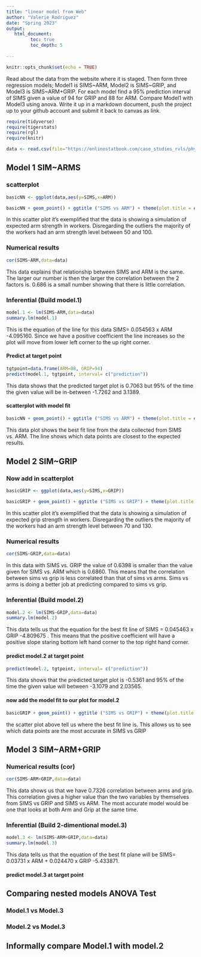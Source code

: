 ```yaml
---
title: "linear model from Web"
author: "Valerie Rodriguez"
date: "Spring 2023"
output:
   html_document:
         toc: true
         toc_depth: 5
        
---
```


```r
knitr::opts_chunk$set(echo = TRUE)
```

Read about the data from the website where it is staged.  Then form three regression models; Model1 is SIMS~ARM, Model2 is SIMS~GRIP, and Model3 is SIMS~ARM+GRIP. For each model find a 95% prediction interval of SIMS given a value of 94  for GRIP and 88 for ARM. Compare Model1 with Model3 using anova. Write it up in a markdown document, push the project up to your github account and submit it back to canvas as link. 

 


```r
require(tidyverse)
require(tigerstats)
require(rgl)
require(knitr)

```

```r
data <- read.csv(file="https://onlinestatbook.com/case_studies_rvls/physical_strength/data.txt",sep="",header=TRUE)  

```

## Model 1 SIM~ARMS




### scatterplot

```r
basicNN <- ggplot(data,aes(y=SIMS,x=ARM))
```
```r
basicNN + geom_point() + ggtitle ("SIMS vs ARM") + theme(plot.title = element_text(hjust = 0.5, size=20))
```

In this scatter plot it's exemplified that the data is showing a simulation of expected arm strength in workers. Disregarding the outliers the majority of the workers had an arm strength level between 50 and 100.


### Numerical results

```r
cor(SIMS~ARM,data=data)
```

This data explains that relationship between SIMS and ARM is the same. The larger our number is then the larger the correlation between the 2 factors is. 0.686 is a small number showing that there is little correlation.


### Inferential  (Build model.1)

```r
model.1 <- lm(SIMS~ARM,data=data)
summary.lm(model.1)
```

This is the equation of the line for this data SIMS= 0.054563 x ARM -4.095160. Since we have a positive coefficient the line increases so the plot will move from lower left corner to the up right corner. 

#### Predict at target point

```r
tgtpoint=data.frame(ARM=88, GRIP=94)
predict(model.1, tgtpoint, interval= c("prediction"))
```

This data shows that the predicted target plot is 0.7063 but 95% of the time the given value will be in-between -1.7262 and 3.1389.


#### scatterplot with model fit
  
```r
basicNN + geom_point() + ggtitle ("SIMS vs ARM") + theme(plot.title = element_text(hjust = 0.5, size=20)) + geom_smooth(method=lm)
```

This data plot shows the best fit line from the data collected from SIMS vs. ARM. The line shows which data points are closest to the expected results.  
  

## Model 2 SIM~GRIP


### Now add in scatterplot

```r
basicGRIP <- ggplot(data,aes(y=SIMS,x=GRIP)) 
```
```r
basicGRIP + geom_point() + ggtitle ("SIMS vs GRIP") + theme(plot.title = element_text(hjust = 0.5, size=20))
```

In this scatter plot it's exemplified that the data is showing a simulation of expected grip strength in workers. Disregarding the outliers the majority of the workers had an arm strength level between 70 and 130.


### Numerical results 

```r
cor(SIMS~GRIP,data=data)
```

In this data with SIMS vs. GRIP the value of 0.6398 is smaller than the value given for SIMS vs. ARM which is 0.6860. This means that the correlation between sims vs grip is less correlated than that of sims vs arms. Sims vs arms is doing a better job at predicting compared to sims vs grip.



### Inferential  (Build model.2)
  
```r
model.2 <- lm(SIMS~GRIP,data=data)
summary.lm(model.2)
```  
  
This data tells us that the equation for the best fit line of SIMS = 0.045463 x GRIP -4.809675 . This means that the positive coefficient will have a positive slope staring bottom left hand corner to the top right hand corner.
  

#### predict model.2 at target point

```r
predict(model.2, tgtpoint, interval= c("prediction"))
```

This data shows that the predicted target plot is -0.5361 and 95% of the time the given value will between -3.1079 and 2.03565.


#### now add the model fit to our plot for model.2
  

```r
basicGRIP + geom_point() + ggtitle ("SIMS vs GRIP") + theme(plot.title = element_text(hjust = 0.5, size=20)) + geom_smooth(method=lm)
```


the scatter plot above tell us where the best fit line is. This allows us to see which data points are the most accurate in SIMS vs GRIP 

## Model 3 SIM~ARM+GRIP


### Numerical results (cor)

```r
cor(SIMS~ARM+GRIP,data=data)
```

This data shows us that we have 0.7326 correlation between arms and grip. This correlation gives a higher value than the two variables by themselves from SIMS vs GRIP and SIMS vs ARM. The most accurate model would be one that looks at both Arm and Grip at the same time.
  
  
### Inferential  (Build 2-dimentional model.3)

```r
model.3 <- lm(SIMS~ARM+GRIP,data=data)
summary.lm(model.3)
``` 

This data tells us that the equation of the best fit plane will be SIMS= 0.03731 x ARM + 0.024470 x GRIP -5.433871. 


#### predict model.3 at target point
  





## Comparing nested models ANOVA Test





### Model.1 vs Model.3





### Model.2 vs Model.3






## Informally compare Model.1 with model.2

